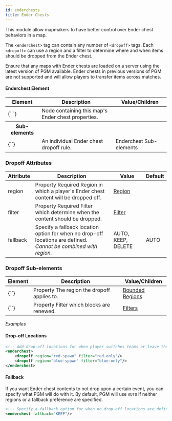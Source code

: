 ```yaml
---
id: enderchests
title: Ender Chests
---
```


This module allow mapmakers to have better control over Ender chest behaviors in a map.

The `<enderchest>` tag can contain any number of `<dropoff>` tags. Each `<dropoff>` can use a region and a filter to
determine where and when items should be dropped from the Ender chest.

<div className="alert alert--warning" style={{ marginBottom: "30px" }}>
  Ensure that any maps with Ender chests are loaded on a server using the latest
  version of PGM available. Ender chests in previous versions of PGM are not
  supported and will allow players to transfer items across matches.
</div>

#### Enderchest Element

<div className="table-container">
  <table>
    <thead>
      <tr>
        <th>Element</th>
        <th>Description</th>
        <th>Value/Children</th>
      </tr>
    </thead>
    <tbody>
      <tr>
        <td>
          <label>{`<enderchest> </enderchest>`}</label>
        </td>
        <td>Node containing this map's Ender chest properties.</td>
        <td />
      </tr>
      <tr>
        <th>Sub-elements</th>
        <th />
        <th />
      </tr>
      <tr>
        <td>
          <label>{`<dropoff>`}</label>
        </td>
        <td>An individual Ender chest dropoff rule.</td>
        <td>
          <span className="badge badge--secondary">
            Enderchest Sub-elements
          </span>
        </td>
      </tr>
    </tbody>
  </table>
</div>

### Dropoff Attributes

<div className="table-container">
  <table>
    <thead>
      <tr>
        <th style={{ minWidth: "130px" }}>Attribute</th>
        <th>Description</th>
        <th>Value</th>
        <th>Default</th>
      </tr>
    </thead>
    <tbody>
      <tr>
        <td>
          <label>region</label>
        </td>
        <td>
          <span
            className="badge badge--secondary"
            title="Can be either this attribute or a sub-element."
          >
            Property
          </span>
          <span className="badge badge--danger">Required</span>
          Region in which a player's Ender chest content will be dropped off.
        </td>
        <td>
          <a href="/docs/modules/mechanics/regions">Region</a>
        </td>
        <td />
      </tr>
      <tr>
        <td>
          <label>filter</label>
        </td>
        <td>
          <span
            className="badge badge--secondary"
            title="Can be either this attribute or a sub-element."
          >
            Property
          </span>
          <span className="badge badge--danger">Required</span>
          Filter which determine when the content should be dropped.
        </td>
        <td>
          <a href="/docs/modules/mechanics/filters">Filter</a>
        </td>
        <td />
      </tr>
      <tr>
        <td>
          <label>fallback</label>
        </td>
        <td>
          Specify a fallback location option for when no drop-off locations are
          defined.
          <br />
          <em>
            Cannot be combined with <label>region</label>.
          </em>
        </td>
        <td>
          <label>AUTO</label>, <label>KEEP</label>, <label>DELETE</label>
        </td>
        <td>
          <label>AUTO</label>
        </td>
      </tr>
    </tbody>
  </table>
</div>

### Dropoff Sub-elements

<div className="table-container">
  <table>
    <thead>
      <tr>
        <th>Element</th>
        <th>Description</th>
        <th>Value/Children</th>
      </tr>
    </thead>
    <tbody>
      <tr>
        <td>
          <label>{`<region>`}</label>
        </td>
        <td>
          <span
            className="badge badge--secondary"
            title="Can be either this sub-element or an attribute."
          >
            Property
          </span>
          The region the dropoff applies to.
        </td>
        <td>
          <a href="/docs/modules/mechanics/regions">Bounded Regions</a>
        </td>
      </tr>
      <tr>
        <td>
          <label>{`<filter>`}</label>
        </td>
        <td>
          <span
            className="badge badge--secondary"
            title="Can be either this sub-element or an attribute."
          >
            Property
          </span>
          Filter which blocks are renewed.
        </td>
        <td>
          <a href="/docs/modules/mechanics/filters">Filters</a>
        </td>
      </tr>
    </tbody>
  </table>
</div>

_Examples_

#### Drop-off Locations

```xml
<!-- Add drop-off locations for when player switches teams or leave the match -->
<enderchest>
    <dropoff region="red-spawn" filter="red-only"/>
    <dropoff region="blue-spawn" filter="blue-only"/>
</enderchest>
```

#### Fallback

If you want Ender chest contents to not drop upon a certain event, you can specify what PGM will do with it.
By default, PGM will use `AUTO` if neither regions or a fallback preference are specified.

```xml
<!-- Specify a fallback option for when no drop-off locations are defined -->
<enderchest fallback="KEEP"/>
```
